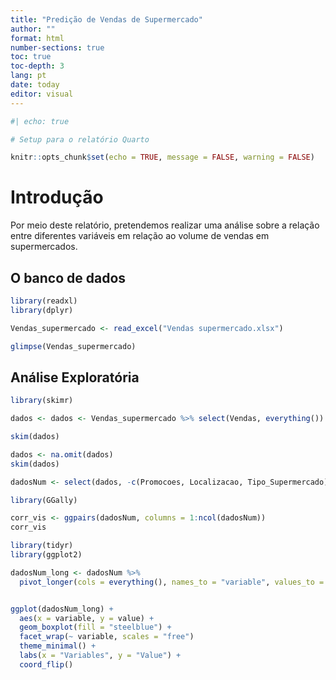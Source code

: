 ```yaml
---
title: "Predição de Vendas de Supermercado"
author: ""
format: html
number-sections: true
toc: true
toc-depth: 3
lang: pt
date: today
editor: visual
---
```


```r
#| echo: true

# Setup para o relatório Quarto

knitr::opts_chunk$set(echo = TRUE, message = FALSE, warning = FALSE)
```

# Introdução

Por meio deste relatório, pretendemos realizar uma análise sobre a relação entre diferentes variáveis em relação ao volume de vendas em supermercados.

## O banco de dados

```r
library(readxl)
library(dplyr)

Vendas_supermercado <- read_excel("Vendas supermercado.xlsx")

glimpse(Vendas_supermercado)
```

## Análise Exploratória

```r
library(skimr)

dados <- dados <- Vendas_supermercado %>% select(Vendas, everything())

skim(dados)
```

```r
dados <- na.omit(dados)
skim(dados)

dadosNum <- select(dados, -c(Promocoes, Localizacao, Tipo_Supermercado))
```

```r
library(GGally)

corr_vis <- ggpairs(dadosNum, columns = 1:ncol(dadosNum))
corr_vis

```

```r
library(tidyr)
library(ggplot2)

dadosNum_long <- dadosNum %>%
  pivot_longer(cols = everything(), names_to = "variable", values_to = "value")


ggplot(dadosNum_long) +
  aes(x = variable, y = value) +
  geom_boxplot(fill = "steelblue") +
  facet_wrap(~ variable, scales = "free")
  theme_minimal() +
  labs(x = "Variables", y = "Value") +
  coord_flip()
```
